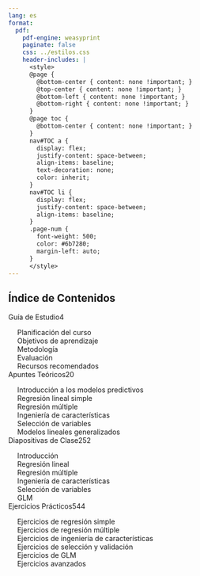 ```yaml
---
lang: es
format:
  pdf:
    pdf-engine: weasyprint
    paginate: false
    css: ../estilos.css
    header-includes: |
      <style>
      @page {
        @bottom-center { content: none !important; }
        @top-center { content: none !important; }
        @bottom-left { content: none !important; }
        @bottom-right { content: none !important; }
      }
      @page toc {
        @bottom-center { content: none !important; }
      }
      nav#TOC a {
        display: flex;
        justify-content: space-between;
        align-items: baseline;
        text-decoration: none;
        color: inherit;
      }
      nav#TOC li {
        display: flex;
        justify-content: space-between;
        align-items: baseline;
      }
      .page-num {
        font-weight: 500;
        color: #6b7280;
        margin-left: auto;
      }
      </style>
---
```


<nav id="TOC">
<h2>Índice de Contenidos</h2>
<ul>
<li><a href="#guia-estudio"> Guía de Estudio</a><span class="page-num">4</span></li>
<ul>
<li> Planificación del curso<span class="page-num"></span></li>
<li> Objetivos de aprendizaje<span class="page-num"></span></li>
<li> Metodología<span class="page-num"></span></li>
<li> Evaluación<span class="page-num"></span></li>
<li> Recursos recomendados<span class="page-num"></span></li>
</ul>
<li><a href="#apuntes-teoricos"> Apuntes Teóricos</a><span class="page-num">20</span></li>
<ul>
<li> Introducción a los modelos predictivos<span class="page-num"></span></li>
<li> Regresión lineal simple<span class="page-num"></span></li>
<li> Regresión múltiple<span class="page-num"></span></li>
<li> Ingeniería de características<span class="page-num"></span></li>
<li> Selección de variables<span class="page-num"></span></li>
<li> Modelos lineales generalizados<span class="page-num"></span></li>
</ul>
<li><a href="#diapositivas"> Diapositivas de Clase</a><span class="page-num">252</span></li>
<ul>
<li> Introducción<span class="page-num"></span></li>
<li> Regresión lineal<span class="page-num"></span></li>
<li> Regresión múltiple<span class="page-num"></span></li>
<li> Ingeniería de características<span class="page-num"></span></li>
<li> Selección de variables<span class="page-num"></span></li>
<li> GLM<span class="page-num"></span></li>
</ul>
<li><a href="#ejercicios"> Ejercicios Prácticos</a><span class="page-num">544</span></li>
<ul>
<li> Ejercicios de regresión simple<span class="page-num"></span></li>
<li> Ejercicios de regresión múltiple<span class="page-num"></span></li>
<li> Ejercicios de ingeniería de características<span class="page-num"></span></li>
<li> Ejercicios de selección y validación<span class="page-num"></span></li>
<li> Ejercicios de GLM<span class="page-num"></span></li>
<li> Ejercicios avanzados<span class="page-num"></span></li>
</ul>
</ul>
</nav>
